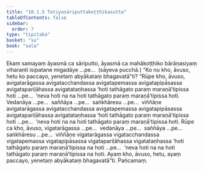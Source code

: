```yaml
---
title: "10.1.5 Tatiyasāriputtakoṭṭhikasutta"
tableOfContents: false
sidebar:
  order: 7
type: "tipitaka"
basket: "su"
book: "sala"
---
```



<DynamicBreadcrumb />

<Division number="414" book="sala" bookNo="13" page="555">

<Paragraph number="1789" book="sala">
Ekaṃ samayaṃ āyasmā ca sāriputto, āyasmā ca mahākoṭṭhiko bārāṇasiyaṃ viharanti isipatane migadāye …pe…  (sāyeva pucchā.) “Ko nu kho, āvuso, hetu ko paccayo, yenetaṃ abyākataṃ bhagavatā”ti? “Rūpe kho, āvuso, avigatarāgassa avigatacchandassa avigatapemassa avigatapipāsassa avigatapariḷāhassa avigatataṇhassa ‘hoti tathāgato paraṃ maraṇā’tipissa hoti …pe…  ‘neva hoti na na hoti tathāgato paraṃ maraṇā’tipissa hoti. Vedanāya …pe…  saññāya …pe…  saṅkhāresu …pe…  viññāṇe avigatarāgassa avigatacchandassa avigatapemassa avigatapipāsassa avigatapariḷāhassa avigatataṇhassa ‘hoti tathāgato paraṃ maraṇā’tipissa hoti …pe…  ‘neva hoti na na hoti tathāgato paraṃ maraṇā’tipissa hoti. Rūpe ca kho, āvuso, vigatarāgassa …pe…  vedanāya …pe…  saññāya …pe…  saṅkhāresu …pe…  viññāṇe vigatarāgassa vigatacchandassa vigatapemassa vigatapipāsassa vigatapariḷāhassa vigatataṇhassa ‘hoti tathāgato paraṃ maraṇā’tipissa na hoti …pe…  ‘neva hoti na na hoti tathāgato paraṃ maraṇā’tipissa na hoti. Ayaṃ kho, āvuso, hetu, ayaṃ paccayo, yenetaṃ abyākataṃ bhagavatā”ti.

</Paragraph>
</Division>

<Paragraph number="1790" type="center" book="sala">
Pañcamaṃ.
</Paragraph>